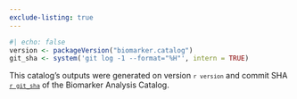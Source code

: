 ```yaml
---
exclude-listing: true
---
```


```r
#| echo: false
version <- packageVersion("biomarker.catalog")
git_sha <- system('git log -1 --format="%H"', intern = TRUE)
```

This catalog's outputs were generated on version <code>`r version`</code> and commit SHA [<code>`r git_sha`</code>](https://github.com/insightsengineering/biomarker-catalog/tree/`r git_sha`) of the Biomarker Analysis Catalog.
